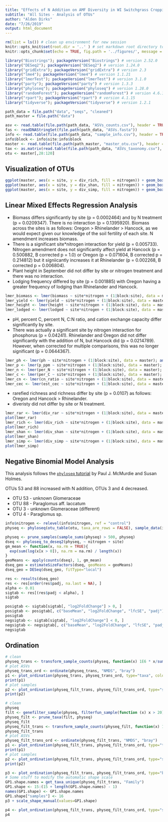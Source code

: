 ```yaml
---
title: "Effects of N Addition on AMF Diversity in WI Switchgrass Cropping Systems"
subtitle: "All Sites - Analysis of OTUs"
author: "Alden Dirks"
date: "7/26/2019"
output: html_document
---
```


```r
rm(list = ls()) # clean up environment for new session
knitr::opts_knit$set(root.dir = '..' ) # set markdown root directory to project root
knitr::opts_chunk$set(echo = TRUE, fig.path = '../figures/', message = FALSE, warning = FALSE)
```

```r
library("Biostrings"); packageVersion("Biostrings") # version 2.52.0
library("DESeq2"); packageVersion("DESeq2") # version 1.24.0
library("gridExtra"); packageVersion("gridExtra") # version 2.3
library("lme4"); packageVersion("lme4") # version 1.1.21
library("lmerTest"); packageVersion("lmerTest") # version 3.1.0
library("party"); packageVersion("party") # version 1.3.3
library("phyloseq"); packageVersion("phyloseq") # version 1.28.0
library("randomForest"); packageVersion("randomForest") # version 4.6.14
library("rpart"); packageVersion("rpart") # version 4.1.15
library("tidyverse"); packageVersion("tidyverse") # version 1.2.1
```

```r
path_data = file.path("data", "seqs", "cleaned")
path_master = file.path("data")
```

```r
asv <- read.table(file.path(path_data, "ASVs_counts.csv"), header = TRUE, check.names = FALSE, sep = ",")
fas <- readDNAStringSet(file.path(path_data, "ASVs.fasta"))
info <- read.table(file.path(path_data, "sample_info.csv"), header = TRUE, check.names = FALSE, sep = ",")
info$block <- info$site:info$block
master <- read.table(file.path(path_master, "master_otu.csv"), header = TRUE, check.names = FALSE, sep = ",")
tax <- as.matrix(read.table(file.path(path_data, "ASVs_taxonomy.csv"), header = TRUE, row.names = 1, check.names = FALSE, sep = ","))
otu <- master[,28:120]
```

## Visualization of OTUs

```r
ggplot(master, aes(x = site, y = div_rich, fill = nitrogen)) + geom_boxplot() + labs(y = "ASV Richness", x = "Site")
ggplot(master, aes(x = site, y = div_shan, fill = nitrogen)) + geom_boxplot() + labs(y = "ASV Shannon Index", x = "Site")
ggplot(master, aes(x = site, y = div_simp, fill = nitrogen)) + geom_boxplot() + labs(y = "ASV Simpson's Index", x = "Site")
```

## Linear Mixed Effects Regression Analysis

* Biomass differs significantly by site (p = 0.0002464) and by N treatment (p = 0.0209347). There is no interaction (p = 0.1395920). Biomass across the sites is as follows: Oregon > Rhinelander > Hancock, as we would expect given our knowledge of the soil fertility of each site. N amendment increases biomass.
* There is a significant site*nitrogen interaction for yield (p = 0.005733). Nitrogen amendment does not significantly affect yield at Hancock (p = 0.500882, B corrected p = 1.0) or Oregon (p = 0.071604, B corrected p = 0.214812) but it signiicantly increases it at Rhinelander (p = 0.002268, B corrected p = 0.006804).
* Plant height in September did not differ by site or nitrogen treatment and there was no interaction.
* Lodging frequency differed by site (p = 0.001885) with Oregon having a greater frequency of lodging than Rhinelander and Hancock. 

```r
lmer_biomass <- lmer(biomass ~ site*nitrogen + (1|block:site), data = master, REML = FALSE); summary(lmer_biomass); anova(lmer_biomass); difflsmeans(lmer_biomass)
lmer_yield <- lmer(yield ~ site*nitrogen + (1|block:site), data = master); anova(lmer_yield); difflsmeans(lmer_yield)
lmer_height <- lmer(height ~ site*nitrogen + (1|block:site), data = master); anova(lmer_height); difflsmeans(lmer_height)
lmer_lodged <- lmer(lodged ~ site*nitrogen + (1|block:site), data = master); anova(lmer_lodged); difflsmeans(lmer_lodged)
```

* pH, percent C, percent N, C:N ratio, and cation exchange capacity differ significantly by site. 
* There was actually a significant site by nitrogen interaction for phosphorus (p = 0.04241). Rhinelander and Oregon did not differ significantly with the addition of N, but Hancock did (p = 0.0214789). However, when corrected for multiple comparisons, this was no longer significant (p = 0.0644367).

```r
lmer_ph <- lmer(ph ~ site*nitrogen + (1|block:site), data = master); anova(lmer_ph); difflsmeans(lmer_ph)
lmer_p <- lmer(p_ppm ~ site*nitrogen + (1|block:site), data = master); anova(lmer_p); difflsmeans(lmer_p)
lmer_n <- lmer(per_N ~ site*nitrogen + (1|block:site), data = master); anova(lmer_n); difflsmeans(lmer_n)
lmer_c <- lmer(per_C ~ site*nitrogen + (1|block:site), data = master); anova(lmer_c); difflsmeans(lmer_c)
lmer_cn <- lmer(cn_ratio ~ site*nitrogen + (1|block:site), data = master); anova(lmer_cn); difflsmeans(lmer_cn)
lmer_cec <- lmer(est_cec ~ site*nitrogen + (1|block:site), data = master); anova(lmer_cec); difflsmeans(lmer_cec)
```

* rarefied richness and richness differ by site (p = 0.0107) as follows: Oregon and Hancock > Rhinelander.
* diveristy did not differ by site or N treatment. 

```r
lmer_rar <- lmer(div_rar ~ site*nitrogen + (1|block:site), data = master); anova(lmer_rar); difflsmeans(lmer_rar)
plot(lmer_rar)
lmer_rich <- lmer(div_rich ~ site*nitrogen + (1|block:site), data = master); anova(lmer_rich); difflsmeans(lmer_rich)
plot(lmer_rich)
lmer_shan <- lmer(div_shan ~ site*nitrogen + (1|block:site), data = master); anova(lmer_shan); difflsmeans(lmer_shan)
plot(lmer_shan)
lmer_simp <- lmer(div_simp ~ site*nitrogen + (1|block:site), data = master); anova(lmer_simp); difflsmeans(lmer_simp)
plot(lmer_simp)
```

## Negative Binomial Model Analysis 

This analysis follows the [`phyloseq` tutorial](https://bioconductor.org/packages/devel/bioc/vignettes/phyloseq/inst/doc/phyloseq-mixture-models.html) by Paul J. McMurdie and Susan Holmes.

OTUs 53 and 88 increased with N addition, OTUs 3 and 4 decreased. 

* OTU 53 - unknown Glomeraceae
* OTU 88 - Paraglomus aff. laccatum
* OTU 3 - unknown Glomeraceae (different)
* OTU 4 - Paraglomus sp. 

```r
info$nitrogen <- relevel(info$nitrogen, ref = "control")
physeq <- phyloseq(otu_table(otu, taxa_are_rows = FALSE), sample_data(info))
```

```r
physeq <- prune_samples(sample_sums(physeq) > 500, physeq)
dseq <- phyloseq_to_deseq2(physeq, ~ nitrogen + site)
gm_mean <- function(x, na.rm = TRUE){
  exp(sum(log(x[x > 0]), na.rm = na.rm) / length(x))
}
geoMeans <- apply(counts(dseq), 1, gm_mean)
dseq_geo = estimateSizeFactors(dseq, geoMeans = geoMeans)
dseq_geo = DESeq(dseq_geo, fitType="local")
```

```r
res <- results(dseq_geo)
res <- res[order(res$padj, na.last = NA), ]
alpha <- 0.01
sigtab <- res[(res$padj < alpha), ]
sigtab
```

```r
posigtab <- sigtab[sigtab[, "log2FoldChange"] > 0, ]
posigtab <- posigtab[, c("baseMean", "log2FoldChange", "lfcSE", "padj")]
posigtab
negsigtab <- sigtab[sigtab[, "log2FoldChange"] < 0, ]
negsigtab <- negsigtab[, c("baseMean", "log2FoldChange", "lfcSE", "padj")]
negsigtab
```

## Ordination

```r
# clean
physeq_trans <- transform_sample_counts(physeq, function(x) 1E6 * x/sum(x))
# plot ASVs
physeq_trans_ord <- ordinate(physeq_trans, "NMDS", "bray")
p1 <- plot_ordination(physeq_trans, physeq_trans_ord, type="taxa", color="Order", title="taxa")
print(p1)
# plot samples
p2 <- plot_ordination(physeq_filt_trans, physeq_filt_trans_ord, type="samples", color="site", title="Nirogen")
print(p2)
```

```r
# clean
physeq
filt <- genefilter_sample(physeq, filterfun_sample(function (x) x > 20))
physeq_filt <- prune_taxa(filt, physeq)
physeq_filt
physeq_filt_trans <- transform_sample_counts(physeq_filt, function(x) 1E6 * x/sum(x))
physeq_filt_trans
# plot ASVs
physeq_filt_trans_ord <- ordinate(physeq_filt_trans, "NMDS", "bray")
p1 <- plot_ordination(physeq_filt_trans, physeq_filt_trans_ord, type="taxa", color="Genus", title="taxa")
print(p1)
# plot samples
p2 <- plot_ordination(physeq_filt_trans, physeq_filt_trans_ord, type="samples", color="site", title="NMDS Ordination of ASV Communities", shape = "nitrogen")
print(p2)
```

```r
p3 <- plot_ordination(physeq_filt_trans, physeq_filt_trans_ord, type="biplot", color="site", shape="Family", title="biplot")
# Some stuff to modify the automatic shape scale
GP1.shape.names = get_taxa_unique(physeq_filt_trans, "Family")
GP1.shape <- 15:(15 + length(GP1.shape.names) - 1)
names(GP1.shape) <- GP1.shape.names
GP1.shape["samples"] <- 16
p3 + scale_shape_manual(values=GP1.shape)

p4 <- plot_ordination(physeq_filt_trans, physeq_filt_trans_ord, type="split", color="Family", shape="nitrogen", label="site", title="split") 
p4
```

